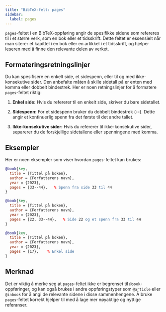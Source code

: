 ```yaml
---
title: "BibTeX-felt: pages"
sidebar:
  label: pages
---
```



`pages`-feltet i en BibTeX-oppføring angir de spesifikke sidene som refereres til i et større verk, som en bok eller et tidsskrift. Dette feltet er essensielt når man siterer et kapittel i en bok eller en artikkel i et tidsskrift, og hjelper leseren med å finne den relevante delen av verket.

<CiteDrive />

## Formateringsretningslinjer

Du kan spesifisere en enkelt side, et sidespenn, eller til og med ikke-konsekutive sider. Den anbefalte måten å skille sidetall på er enten med komma eller dobbelt bindestrek. Her er noen retningslinjer for å formatere `pages`-feltet riktig:

1. **Enkel side:** Hvis du refererer til en enkelt side, skriver du bare sidetallet.
    
2. **Sidespenn:** For et sidespenn bruker du dobbelt bindestrek (--). Dette angir et kontinuerlig spenn fra det første til det andre tallet.
    
3. **Ikke-konsekutive sider:** Hvis du refererer til ikke-konsekutive sider, separerer du de forskjellige sidetallene eller spenningene med komma.

## Eksempler

Her er noen eksempler som viser hvordan `pages`-feltet kan brukes:

```bibtex
@book{key,
  title = {Tittel på boken},
  author = {Forfatterens navn},
  year = {2023},
  pages = {33--44},   % Spenn fra side 33 til 44
}
```

```bibtex
@book{key,
  title = {Tittel på boken},
  author = {Forfatterens navn},
  year = {2023},
  pages = {22, 33--44},   % Side 22 og et spenn fra 33 til 44
}
```

```bibtex
@book{key,
  title = {Tittel på boken},
  author = {Forfatterens navn},
  year = {2023},
  pages = {17},    % Enkel side
}
```

## Merknad

Det er viktig å merke seg at `pages`-feltet ikke er begrenset til `@book`-oppføringer, og kan også brukes i andre oppføringstyper som `@article` eller `@inbook` for å angi de relevante sidene i disse sammenhengene. Å bruke `pages`-feltet korrekt hjelper til med å lage mer nøyaktige og nyttige referanser.
